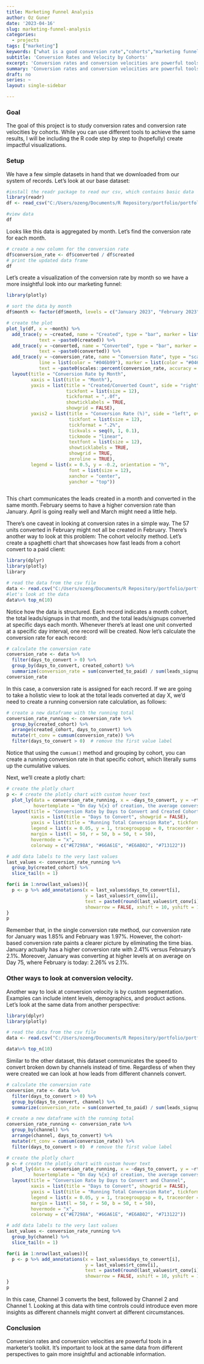```yaml
---
title: Marketing Funnel Analysis
author: Oz Guner
date: '2023-04-16'
slug: marketing-funnel-analysis
categories:
  - projects
tags: ["marketing"]
keywords: ["what is a good conversion rate","cohorts","marketing funnel","leads","segmentation","demographics","marketing analysis","conversion rate"]
subtitle: 'Conversion Rates and Velocity by Cohorts'
excerpt: 'Conversion rates and conversion velocities are powerful tools in a marketer\'s toolkit. It\'s important to look at the same data from different perspectives to gain more insightful and actionable information.'
summary: 'Conversion rates and conversion velocities are powerful tools in a marketer\'s toolkit. It\'s important to look at the same data from different perspectives to gain more insightful and actionable information.'
draft: no
series: ~
layout: single-sidebar

---
```


### Goal
The goal of this project is to study conversion rates and conversion rate velocities by cohorts. While you can use different tools to achieve the same results, I will be including the R code step by step to (hopefully) create impactful visualizations.

### Setup
We have a few simple datasets in hand that we downloaded from our system of records. Let's look at our base dataset:

```r
#install the readr package to read our csv, which contains basic data
library(readr)
df <- read_csv("C:/Users/ozeng/Documents/R Repository/portfolio/portfolio/content/project/2023-04-16-marketing-funnel-analysis/base.csv")

#view data
df
```

Looks like this data is aggregated by month. Let's find the conversion rate for each month.

``` r
# create a new column for the conversion rate
df$conversion_rate <- df$converted / df$created
# print the updated data frame
df
```

Let's create a visualization of the conversion rate by month so we have a more insightful look into our marketing funnel:

``` r
library(plotly)

# sort the data by month
df$month <- factor(df$month, levels = c("January 2023", "February 2023", "March 2023", "April 2023"))

# create the plot
plot_ly(df, x = ~month) %>%
  add_trace(y = ~created, name = "Created", type = "bar", marker = list(color = "#4aa564"),
            text = ~paste0(created)) %>%
  add_trace(y = ~converted, name = "Converted", type = "bar", marker = list(color = "#fdb81e"),
            text = ~paste0(converted)) %>%
  add_trace(y = ~conversion_rate, name = "Conversion Rate", type = "scatter", mode = "lines", yaxis = "y2",
            line = list(color = "#046b99"), marker = list(color = "#046b99"),
            text = ~paste0(scales::percent(conversion_rate, accuracy = 0.01))) %>%
  layout(title = "Conversion Rate by Month",
         xaxis = list(title = "Month"),
         yaxis = list(title = "Created/Converted Count", side = "right",
                      tickfont = list(size = 12),
                      tickformat = ",.0f",
                      showticklabels = TRUE,
                      showgrid = FALSE),
         yaxis2 = list(title = "Conversion Rate (%)", side = "left", overlaying = "y",
                       tickfont = list(size = 12),
                       tickformat = ".2%",
                       tickvals = seq(0, 1, 0.1),
                       tickmode = "linear",
                       textfont = list(size = 12),
                       showticklabels = TRUE,
                       showgrid = TRUE,
                       zeroline = TRUE),
         legend = list(x = 0.5, y = -0.2, orientation = "h",
                       font = list(size = 12),
                       xanchor = "center",
                       yanchor = "top"))



```

This chart communicates the leads created in a month and converted in the same month. February seems to have a higher conversion rate than January. April is going really well and March might need a little help. 

There's one caveat in looking at conversion rates in a simple way. The 57 units converted in February might not all be created in February. There's another way to look at this problem: The cohort velocity method. Let's create a spaghetti chart that showcases how fast leads from a cohort convert to a paid client:

```r
library(dplyr)
library(plotly)
library

# read the data from the csv file
data <- read.csv("C:/Users/ozeng/Documents/R Repository/portfolio/portfolio/content/blog/2023/04/14/the-great-conversion-rate-debate/cr_by_cohort.csv")
#let's look at the data
data%>% top_n(10)
```

Notice how the data is structured. Each record indicates a month cohort, the total leads/signups in that month, and the total leads/signups converted at specific days each month. Whenever there's at least one unit converted at a specific day interval, one record will be created. Now let's calculate the conversion rate for each record:

```r
# calculate the conversion rate
conversion_rate <- data %>%
  filter(days_to_convert > 0) %>%
  group_by(days_to_convert, created_cohort) %>%
  summarize(conversion_rate = sum(converted_to_paid) / sum(leads_signups))
conversion_rate
```

In this case, a conversion rate is assigned for each record. If we are going to take a holistic view to look at the total leads converted at day X, we'd need to create a running conversion rate calculation, as follows:

``` r
# create a new dataframe with the running total
conversion_rate_running <- conversion_rate %>%
  group_by(created_cohort) %>%
  arrange(created_cohort, days_to_convert) %>%
  mutate(rt_conv = cumsum(conversion_rate)) %>%
  filter(days_to_convert > 0)  # remove the first value label
```

Notice that using the `cumsum()` method and grouping by cohort, you can create a running conversion rate in that specific cohort, which literally sums up the cumulative values.

Next, we'll create a plotly chart:
``` r
# create the plotly chart
p <- # create the plotly chart with custom hover text
  plot_ly(data = conversion_rate_running, x = ~days_to_convert, y = ~rt_conv, color = ~created_cohort, type = "scatter", mode = "lines", showlegend = TRUE,
          hovertemplate = "On day %{x} of creation, the average conversion rate was %{y:.2%}.") %>%
  layout(title = "Conversion Rate by Days to Convert and Created Cohort",
         xaxis = list(title = "Days to Convert", showgrid = FALSE),
         yaxis = list(title = "Running Total Conversion Rate", tickformat = ".2%", showgrid = FALSE),
         legend = list(x = 0.05, y = 1, tracegroupgap = 0, traceorder = "grouped"),
         margin = list(l = 50, r = 50, b = 50, t = 50),
         hovermode = "x",
         colorway = c("#E7298A", "#66A61E", "#E6AB02", "#713122"))

# add data labels to the very last values
last_values <- conversion_rate_running %>%
  group_by(created_cohort) %>%
  slice_tail(n = 1)

for(i in 1:nrow(last_values)){
  p <- p %>% add_annotations(x = last_values$days_to_convert[i],
                             y = last_values$rt_conv[i],
                             text = paste0(round(last_values$rt_conv[i]*100, 2), "%"),
                             showarrow = FALSE, xshift = 10, yshift = 10)
}
p
```

Remember that, in the single conversion rate method, our conversion rate for January was 1.85% and February was 1.97%. However, the cohort-based conversion rate paints a clearer picture by eliminating the time bias. January actually has a higher conversion rate with 2.41% versus February's 2.1%. Moreover, January was converting at higher levels at on average on Day 75, where February is today: 2.26% vs 2.1%. 

### Other ways to look at conversion velocity.

Another way to look at conversion velocity is by custom segmentation. Examples can include intent levels, demographics, and product actions. Let's look at the same data from another perspective:

```r
library(dplyr)
library(plotly)

# read the data from the csv file
data <- read.csv("C:/Users/ozeng/Documents/R Repository/portfolio/portfolio/content/blog/2023/04/14/the-great-conversion-rate-debate/cr_by_channel.csv")

data%>% top_n(10)
```
Similar to the other dataset, this dataset communicates the speed to convert broken down by channels instead of time. Regardless of when they were created we can look at how leads from different channels convert.
``` r
# calculate the conversion rate
conversion_rate <- data %>%
  filter(days_to_convert > 0) %>%
  group_by(days_to_convert, channel) %>%
  summarize(conversion_rate = sum(converted_to_paid) / sum(leads_signups))

# create a new dataframe with the running total
conversion_rate_running <- conversion_rate %>%
  group_by(channel) %>%
  arrange(channel, days_to_convert) %>%
  mutate(rt_conv = cumsum(conversion_rate)) %>%
  filter(days_to_convert > 0)  # remove the first value label

# create the plotly chart
p <- # create the plotly chart with custom hover text
  plot_ly(data = conversion_rate_running, x = ~days_to_convert, y = ~rt_conv, color = ~channel, type = "scatter", mode = "lines", showlegend = TRUE,
          hovertemplate = "On day %{x} of creation, the average conversion rate was %{y:.2%}.") %>%
  layout(title = "Conversion Rate by Days to Convert and Channel",
         xaxis = list(title = "Days to Convert", showgrid = FALSE),
         yaxis = list(title = "Running Total Conversion Rate", tickformat = ".2%", showgrid = FALSE),
         legend = list(x = 0.05, y = 1, tracegroupgap = 0, traceorder = "grouped"),
         margin = list(l = 50, r = 50, b = 50, t = 50),
         hovermode = "x",
         colorway = c("#E7298A", "#66A61E", "#E6AB02", "#713122"))

# add data labels to the very last values
last_values <- conversion_rate_running %>%
  group_by(channel) %>%
  slice_tail(n = 1)

for(i in 1:nrow(last_values)){
  p <- p %>% add_annotations(x = last_values$days_to_convert[i],
                             y = last_values$rt_conv[i],
                             text = paste0(round(last_values$rt_conv[i]*100, 2), "%"),
                             showarrow = FALSE, xshift = 10, yshift = 10)
}
p
```

In this case, Channel 3 converts the best, followed by Channel 2 and Channel 1. Looking at this data with time controls could introduce even more insights as different channels might convert at different circumstances.

### Conclusion
Conversion rates and conversion velocities are powerful tools in a marketer's toolkit. It's important to look at the same data from different perspectives to gain more insightful and actionable information. 
